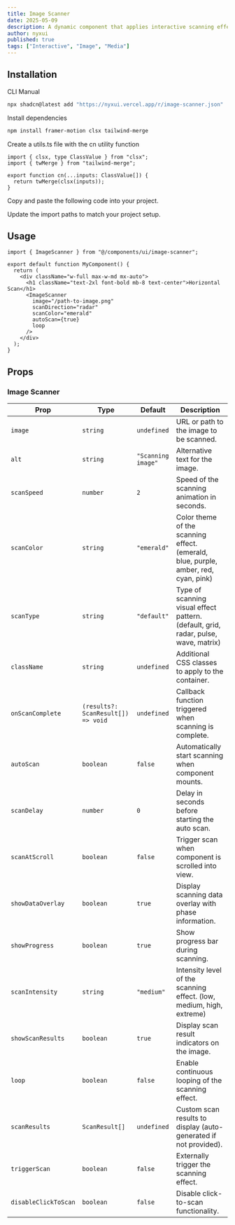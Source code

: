 ```yaml
---
title: Image Scanner
date: 2025-05-09
description: A dynamic component that applies interactive scanning effects to images, supporting various scan patterns, directions, and customizable animations.
author: nyxui
published: true
tags: ["Interactive", "Image", "Media"]
---
```


<ComponentPreview name="image-scanner-demo" />

## Installation

<Tabs defaultValue="cli">

<TabsList>
  <TabsTrigger value="cli">CLI</TabsTrigger>
  <TabsTrigger value="manual">Manual</TabsTrigger>
</TabsList>
<TabsContent value="cli">

```bash
npx shadcn@latest add "https://nyxui.vercel.app/r/image-scanner.json"
```

</TabsContent>

<TabsContent value="manual">

<Steps>

<Step>Install dependencies</Step>

```bash
npm install framer-motion clsx tailwind-merge
```

<Step>Create a utils.ts file with the cn utility function</Step>

```tsx
import { clsx, type ClassValue } from "clsx";
import { twMerge } from "tailwind-merge";

export function cn(...inputs: ClassValue[]) {
  return twMerge(clsx(inputs));
}
```

<Step>Copy and paste the following code into your project.</Step>

<ComponentSource name="image-scanner" />

<Step>Update the import paths to match your project setup.</Step>

</Steps>

</TabsContent>

</Tabs>

## Usage

```tsx
import { ImageScanner } from "@/components/ui/image-scanner";
```

```tsx
export default function MyComponent() {
  return (
    <div className="w-full max-w-md mx-auto">
      <h1 className="text-2xl font-bold mb-8 text-center">Horizontal Scan</h1>
      <ImageScanner
        image="/path-to-image.png"
        scanDirection="radar"
        scanColor="emerald"
        autoScan={true}
        loop
      />
    </div>
  );
}
```

## Props

### Image Scanner

| Prop                    | Type                                                                           | Default            | Description                                                     |
| ----------------------- | ------------------------------------------------------------------------------ | ------------------ | --------------------------------------------------------------- |
| `image`                 | `string`                                                                       | `undefined`        | URL or path to the image to be scanned.                        |
| `alt`                   | `string`                                                                       | `"Scanning image"` | Alternative text for the image.                                 |
| `scanSpeed`             | `number`                                                                       | `2`                | Speed of the scanning animation in seconds.                     |
| `scanColor`             | `string`                                                                       | `"emerald"`        | Color theme of the scanning effect. (emerald, blue, purple,  amber, red, cyan, pink)  |
| `scanType`              | `string`                                                                       | `"default"`        | Type of scanning visual effect pattern.  (default, grid, radar, pulse, wave, matrix)                      |
| `className`             | `string`                                                                       | `undefined`        | Additional CSS classes to apply to the container.               |
| `onScanComplete`        | `(results?: ScanResult[]) => void`                                             | `undefined`        | Callback function triggered when scanning is complete.          |
| `autoScan`              | `boolean`                                                                      | `false`            | Automatically start scanning when component mounts.             |
| `scanDelay`             | `number`                                                                       | `0`                | Delay in seconds before starting the auto scan.                 |
| `scanAtScroll`          | `boolean`                                                                      | `false`            | Trigger scan when component is scrolled into view.              |
| `showDataOverlay`       | `boolean`                                                                      | `true`             | Display scanning data overlay with phase information.           |
| `showProgress`          | `boolean`                                                                      | `true`             | Show progress bar during scanning.                              |
| `scanIntensity`         | `string`                                                                       | `"medium"`         | Intensity level of the scanning effect. (low, medium, high, extreme)                        |
| `showScanResults`       | `boolean`                                                                      | `true`             | Display scan result indicators on the image.                   |
| `loop`                  | `boolean`                                                                      | `false`            | Enable continuous looping of the scanning effect.              |
| `scanResults`           | `ScanResult[]`                                                                 | `undefined`        | Custom scan results to display (auto-generated if not provided). |
| `triggerScan`           | `boolean`                                                                      | `false`            | Externally trigger the scanning effect.                        |
| `disableClickToScan`    | `boolean`                                                                      | `false`            | Disable click-to-scan functionality.                           |

